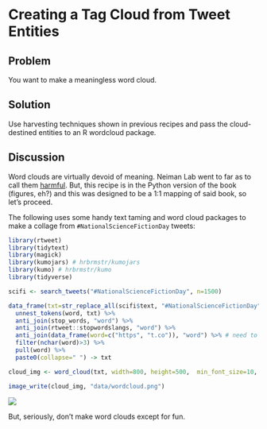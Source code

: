 # Creating a Tag Cloud from Tweet Entities

## Problem

You want to make a meaningless word cloud.

## Solution

Use harvesting techniques shown in previous recipes and pass the cloud-destined entities to an R wordcloud package.

## Discussion

Word clouds are virtually devoid of meaning. Neiman Lab went to far as to call them [harmful](http://www.niemanlab.org/2011/10/word-clouds-considered-harmful/). But, this recipe is in the Python version of the book (figures, eh?) and this was designed to be a 1:1 mapping of said book, so let's proceed.

The following uses some handy text taming and word cloud packages to make a collage from `#NationalScienceFictionDay` tweets:

```r
library(rtweet)
library(tidytext)
library(magick)
library(kumojars) # hrbrmstr/kumojars
library(kumo) # hrbrmstr/kumo
library(tidyverse)
```
```r
scifi <- search_tweets("#NationalScienceFictionDay", n=1500)

data_frame(txt=str_replace_all(scifi$text, "#NationalScienceFictionDay", "")) %>% 
  unnest_tokens(word, txt) %>% 
  anti_join(stop_words, "word") %>% 
  anti_join(rtweet::stopwordslangs, "word") %>% 
  anti_join(data_frame(word=c("https", "t.co")), "word") %>% # need to make a more technical stopwords list or clean up the text better
  filter(nchar(word)>3) %>% 
  pull(word) %>% 
  paste0(collapse=" ") -> txt

cloud_img <- word_cloud(txt, width=800, height=500,  min_font_size=10, max_font_size=60, scale="log")

image_write(cloud_img, "data/wordcloud.png")
```

![](data/wordcloud.png)

But, seriously, don't make word clouds except for fun.